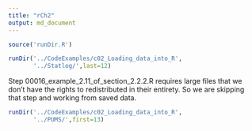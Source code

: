 ```yaml
---
title: "rCh2"
output: md_document
---
```


```r
source('runDir.R')
```

```r
runDir('../CodeExamples/c02_Loading_data_into_R',
       '../Statlog/',last=12)
```

Step 00016_example_2.11_of_section_2.2.2.R requires large files that we don't have the rights to redistributed in their entirety.  So we are 
skipping that step and working from saved data.

```r
runDir('../CodeExamples/c02_Loading_data_into_R',
       '../PUMS/',first=13)
```

